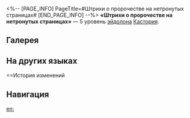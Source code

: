 <%-- [PAGE_INFO]
PageTitle=#Штрихи о пророчестве на нетронутых страницах#
[END_PAGE_INFO] --%>
{{Эйдолон Инфобокс
|Название         = Штрихи о пророчестве на нетронутых страницах
|Изображение      = Эйдолон Штрихи о пророчестве на нетронутых страницах.png
|Персонаж         = Кастория
|Уровень          = 5
|Длительность     = 
|Описание         = Уровень навыка повышается на 2, максимальный уровень - 15. Уровень таланта повышается на 2, максимальный уровень - 15. Уровень навыка духа памяти повышается на 1, максимальный уровень - 10.
|Свойство1        = 
|Масштабирование1 = 
}}
'''«Штрихи о пророчестве на нетронутых страницах»''' — 5 уровень [[эйдолон]]а [[Кастория]].

==Галерея==
{{Галерея|position=left|captionalign=center
|Персонаж Кастория Эйдолон 5.png|Осколок Эйдолона
}}

==На других языках==
{{На других языках
|en   = Pristine Pages, Prophecy as Plume
|zhs  = 素白的新篇，以预言装点
|zht  = 素白的新篇，以預言裝點
|ja   = {{Rubi|純白|じゅんぱく}}の{{Rubi|新編|しんぺん}}、
{{Rubi|預言|よげん}}で{{Rubi|彩|いろど}}られて
|ko   = 예언으로 장식한 순백의 새로운 장
|es   = Capítulos de profecías prístinas
|fr   = Nouveau chapitre de la prophétie
|ru   = Штрихи о пророчестве на нетронутых страницах
|th   = Pristine Pages, Prophecy as Plume
|vi   = Trang Giấy Nguyên Sơ, Điểm Xuyết Lời Tiên Tri
|de   = Blütenweiße Seiten, geschmückt mit Prophezeiungen
|id   = Pristine Pages, Prophecy as Plume
|pt   = Páginas Imaculadas, a Profecia como uma Pluma
}}

==История изменений
{{История изменений|3.5}}

==Навигация==
{{Навык Навбокс|Кастория}}

[[en:]]